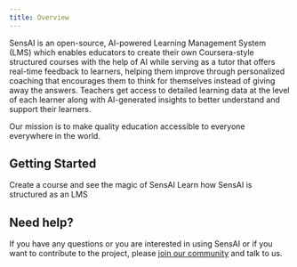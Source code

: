 ```yaml
---
title: Overview
---
```


SensAI is an open-source, AI-powered Learning Management System (LMS) which enables educators to create their own Coursera-style structured courses with the help of AI while serving as a tutor that offers real-time feedback to learners, helping them improve through personalized coaching that encourages them to think for themselves instead of giving away the answers. Teachers get access to detailed learning data at the level of each learner along with AI-generated insights to better understand and support their learners.

Our mission is to make quality education accessible to everyone everywhere in the world.

## Getting Started

<CardGroup cols={2}>
  <Card
    title="Quickstart"
    icon="pen-to-square"
    href="./quickstart"
  >
    Create a course and see the magic of SensAI
  </Card>
  <Card
    title="Key Concepts"
    icon="image"
    href="./key_concepts"
  >
    Learn how SensAI is structured as an LMS
  </Card>
</CardGroup>

## Need help?

If you have any questions or you are interested in using SensAI or if you want to contribute to the project, please [join our community](https://chat.whatsapp.com/LmiulDbWpcXIgqNK6fZyxe) and talk to us.
